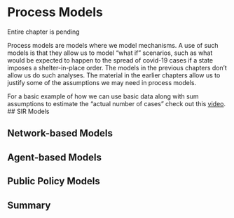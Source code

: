 # Process Models

Entire chapter is pending

Process models are models where we model mechanisms. A use of such models is that they allow us to model "what if" scenarios, such as what would be expected to happen to the spread of covid-19 cases if a state imposes a shelter-in-place order.  The models in the previous chapters don't allow us do such analyses.  The material in the earlier chapters allow us to justify some of the assumptions we may need in process models.

For a basic example of how we can use basic data along with sum assumptions to estimate the "actual number of cases" check out this [video](https://www.youtube.com/watch?v=mCa0JXEwDEk).
## SIR Models

## Network-based Models

## Agent-based Models

## Public Policy Models

## Summary
